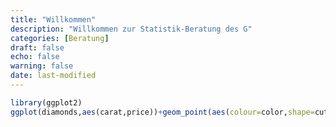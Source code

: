 ```yaml
---
title: "Willkommen"
description: "Willkommen zur Statistik-Beratung des G"
categories: [Beratung]
draft: false
echo: false
warning: false
date: last-modified
---
```






<!-- ```{r demosplines, results="hide"} -->
<!-- library(MultiKink) -->
<!-- library(splines) -->
<!-- library(ggplot2) -->
<!-- cub.splines.bs <- lm(triceps ~ bs(age, knots = c(5,10,20,30,40)), data=triceps) -->
<!-- cub.splines.ns <- lm(triceps ~ ns(age, knots = c(5,10,20,30,40)), data=triceps) -->
<!-- #| fig-cap: "polynomial cubic splines (green), natural cubic splines (red)" -->
<!-- tri.age.plot <- ggplot(triceps, aes(x=age, y=triceps)) + -->
<!--                  geom_point(alpha=0.55, color="black") + -->
<!--                  theme_minimal()+ylab("triceps thickness") -->
<!-- tri.age.plot + -->
<!--     stat_smooth(method = "lm", -->
<!--                formula = y~bs(x,knots = c(5,10,20,30,40)), -->
<!--                lty = 1, col = "green") + -->
<!--     stat_smooth(method = "lm", -->
<!--                formula = y~ns(x,knots = c(5,10,20,30,40)), -->
<!--                lty = 1, col = "red") -->
<!-- ``` -->




```r
library(ggplot2)
ggplot(diamonds,aes(carat,price))+geom_point(aes(colour=color,shape=cut),size=0.2)+geom_smooth(color="red",lty=1,lwd=0.3)+facet_grid(rows=vars(color),cols=vars(cut))
```




<!-- ```{r demopenalized, results="hide"} -->
<!-- library(glmnet) -->
<!--      set.seed(1010) -->
<!--      n = 1000 -->
<!--      p = 100 -->
<!--      nzc = trunc(p/10) -->
<!--      x = matrix(rnorm(n * p), n, p) -->
<!--      beta = rnorm(nzc) -->
<!--      fx = x[, seq(nzc)] %*% beta -->
<!--      eps = rnorm(n) * 5 -->
<!--      y = drop(fx + eps) -->
<!--      px = exp(fx) -->
<!--      px = px/(1 + px) -->
<!--      ly = rbinom(n = length(px), prob = px, size = 1) -->
<!--      set.seed(1011) -->
<!--      cvob1a = cv.glmnet(x, y) -->
<!--           par(mfrow = c(2, 3), mar = c(4.5, 4.5, 4, 1)) -->

<!--      plot(cvob1a) -->
<!--      title("Gaussian Family", line = 2.5) -->
<!--      set.seed(1011) -->

<!--      cvob2 = cv.glmnet(x, ly, family = "binomial") -->
<!--      plot(cvob2) -->
<!--      title("Binomial Family", line = 2.5) -->
<!--      ## frame() -->
<!--      set.seed(1011) -->
<!--      cvob3 = cv.glmnet(x, ly, family = "binomial", type.measure = "class") -->
<!--      plot(cvob3) -->
<!--      title("Binomial Family", line = 2.5) -->
<!--      ## Not run: -->
<!--      ## cvob1r = cv.glmnet(x, y, relax = TRUE) -->
<!--      ## plot(cvob1r) -->
<!--      ## predict(cvob1r, newx = x[, 1:5]) -->
<!--      set.seed(1011) -->
<!--      ## cvob3a = cv.glmnet(x, ly, family = "binomial", type.measure = "auc") -->
<!--      ## plot(cvob3a) -->
<!--      ## title("Binomial Family", line = 2.5) -->


<!--      set.seed(1011) -->
<!--      mu = exp(fx/10) -->
<!--      y = rpois(n, mu) -->
<!--      cvob4 = cv.glmnet(x, y, family = "poisson") -->
<!--      plot(cvob4) -->
<!--      title("Poisson Family", line = 2.5) -->
     
<!--      # Multinomial -->
<!--      n = 500 -->
<!--      p = 30 -->
<!--      nzc = trunc(p/10) -->
<!--      x = matrix(rnorm(n * p), n, p) -->
<!--      beta3 = matrix(rnorm(30), 10, 3) -->
<!--      beta3 = rbind(beta3, matrix(0, p - 10, 3)) -->
<!--      f3 = x %*% beta3 -->
<!--      p3 = exp(f3) -->
<!--      p3 = p3/apply(p3, 1, sum) -->
<!--      g3 = glmnet:::rmult(p3) -->
<!--      set.seed(10101) -->
<!--      cvfit = cv.glmnet(x, g3, family = "multinomial") -->
<!--      plot(cvfit) -->
<!--      title("Multinomial Family", line = 2.5) -->

<!--                                         # Cox -->
<!--      beta = rnorm(nzc) -->
<!--      fx = x[, seq(nzc)] %*% beta/3 -->
<!--      hx = exp(fx) -->
<!--      ty = rexp(n, hx) -->
<!--      tcens = rbinom(n = n, prob = 0.3, size = 1)  # censoring indicator -->
<!--      y = cbind(time = ty, status = 1 - tcens)  # y=Surv(ty,1-tcens) with library(survival) -->
<!--      foldid = sample(rep(seq(10), length = n)) -->
<!--      fit1_cv = cv.glmnet(x, y, family = "cox", foldid = foldid) -->
<!--      plot(fit1_cv) -->
<!--      title("Cox Family", line = 2.5) -->
      
<!-- ``` -->

